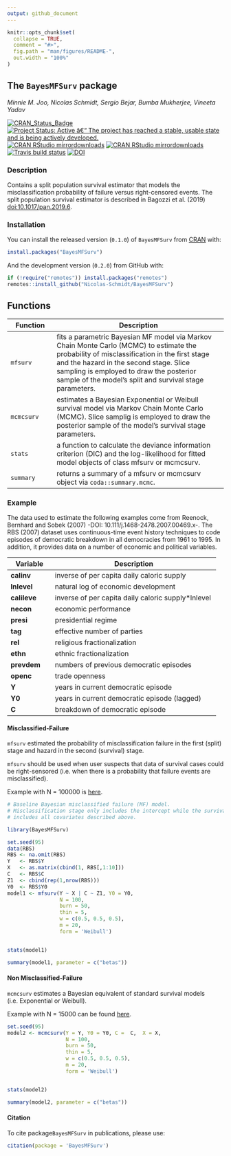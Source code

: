 ```yaml
---
output: github_document
---
```


<!-- README.md is generated from README.Rmd. Please edit that file -->

```r
knitr::opts_chunk$set(
  collapse = TRUE,
  comment = "#>",
  fig.path = "man/figures/README-",
  out.width = "100%"
)
```

## The `BayesMFSurv` package

_Minnie M. Joo, Nicolas Schmidt, Sergio Bejar, Bumba Mukherjee, Vineeta Yadav_


<!-- badges: start -->

[![CRAN\_Status\_Badge](https://www.r-pkg.org/badges/version/BayesMFSurv)](https://cran.r-project.org/package=BayesMFSurv)
[![Project Status: Active â€“ The project has reached a stable, usable state and is being actively developed.](https://www.repostatus.org/badges/latest/active.svg)](https://www.repostatus.org/#active)
[![CRAN RStudio mirrordownloads](https://cranlogs.r-pkg.org/badges/grand-total/BayesMFSurv?color=blue)](https://www.r-pkg.org/pkg/BayesMFSurv)
[![CRAN RStudio mirrordownloads](https://cranlogs.r-pkg.org/badges/BayesMFSurv?color=blue)](https://www.r-pkg.org/pkg/BayesMFSurv)
[![Travis build status](https://travis-ci.com/Nicolas-Schmidt/BayesMFSurv.svg?branch=master)](https://travis-ci.com/Nicolas-Schmidt/BayesMFSurv)
[![DOI](https://zenodo.org/badge/226979997.svg)](https://zenodo.org/badge/latestdoi/226979997)

<!-- badges: end -->

### Description

Contains a split population survival estimator that models the misclassification probability of failure versus right-censored events. The split population survival estimator is described in Bagozzi et al. (2019) <doi:10.1017/pan.2019.6>.

### Installation

You can install the released version (`0.1.0`) of `BayesMFSurv` from [CRAN](https://cran.r-project.org/) with:

``` r
install.packages("BayesMFSurv")
```

And the development version (`0.2.0`) from GitHub with:

``` r
if (!require("remotes")) install.packages("remotes")
remotes::install_github("Nicolas-Schmidt/BayesMFSurv")
```

## Functions


| Function |Description |
| ----------------- | -------------------------------------------------------------- | 
|`mfsurv`|fits a parametric Bayesian MF model via Markov Chain Monte Carlo (MCMC) to estimate the probability of misclassification in the first stage and the hazard in the second stage. Slice sampling is employed to draw the posterior sample of the model's split and survival stage parameters.|
|`mcmcsurv` | estimates a Bayesian Exponential or Weibull survival model via Markov Chain Monte Carlo (MCMC). Slice samplig is employed to draw the posterior sample of the model's survival stage parameters.|
|`stats`|a function to calculate the deviance information criterion (DIC) and the log-likelihood for fitted model objects of class mfsurv or mcmcsurv.|
|`summary`|returns a summary of a mfsurv or mcmcsurv object via `coda::summary.mcmc`.|



### Example


The data used to estimate the following examples come from Reenock, Bernhard and Sobek (2007) -DOI: 10.111/j.1468-2478.2007.00469.x-.  The RBS (2007) dataset uses continuous-time event history techniques to code episodes of democratic breakdown in all democracies from 1961 to 1995.  In addition, it provides data on a number of economic and political variables. 

|Variable| Description|
| ----------------- | -------------------------------------------------------------- | 
|__calinv__|inverse of per capita daily caloric supply|
|__lnlevel__|natural log of economic development|
|__calileve__|inverse of per capita daily caloric supply*lnlevel|
|__necon__|economic performance|
|__presi__|presidential regime|
|__tag__|effective number of parties|
|__rel__|religious fractionalization|
|__ethn__|ethnic fractionalization|
|__prevdem__|numbers of previous democratic episodes|
|__openc__|trade openness|
|__Y__|years in current democratic episode |
|__Y0__|years in current democratic episode (lagged)|
|__C__|breakdown of democratic episode|


#### Misclassified-Failure

`mfsurv` estimated the probability of misclassification failure in the first (split) stage and hazard in the second (survival) stage. 

`mfsurv` should be used when user suspects that data of survival cases could be right-sensored (i.e. when there is a probability that failure events are misclassified). 

Example with N = 100000 is [here](https://github.com/Nicolas-Schmidt/BayesMFSurv/tree/master/data-raw).

```r

# Baseline Bayesian misclassified failure (MF) model. 
# Misclassification stage only includes the intercept while the survival stage 
# includes all covariates described above.  

library(BayesMFSurv)

set.seed(95)
data(RBS)
RBS <- na.omit(RBS)
Y   <- RBS$Y
X   <- as.matrix(cbind(1, RBS[,1:10]))
C   <- RBS$C
Z1  <- cbind(rep(1,nrow(RBS)))
Y0  <- RBS$Y0
model1 <- mfsurv(Y ~ X | C ~ Z1, Y0 = Y0,
                 N = 100,
                 burn = 50,
                 thin = 5,
                 w = c(0.5, 0.5, 0.5),
                 m = 20,
                 form = 'Weibull')


stats(model1)

summary(model1, parameter = c("betas"))

```

#### Non Misclassified-Failure

`mcmcsurv` estimates a Bayesian equivalent of standard survival models (i.e. Exponential or Weibull).   

Example with N = 15000 can be found [here]( https://github.com/Nicolas-Schmidt/BayesMFSurv/tree/master/data-raw).

```r
set.seed(95)
model2 <- mcmcsurv(Y = Y, Y0 = Y0, C =  C,  X = X, 
                   N = 100, 
                   burn = 50, 
                   thin = 5, 
                   w = c(0.5, 0.5, 0.5),
                   m = 20, 
                   form = 'Weibull')


stats(model2)

summary(model2, parameter = c("betas"))
```




#### Citation

To cite package`BayesMFSurv` in publications, please use:

```r
citation(package = 'BayesMFSurv')
```



